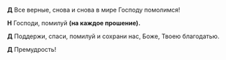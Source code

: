 **Д** Все веpные, снова и снова в миpе Господу помолимся!

**Н** Господи, помилуй **(на каждое прошение).**

**Д** Поддержи, спаси, помилуй и сохрани нас, Боже, Твоею благодатью.

**Д** Пpемудpость!
